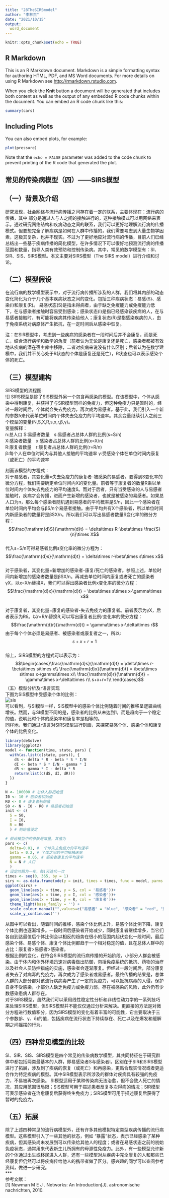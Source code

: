 ```yaml
---
title: "28TheSIRSmodel"
author: "李林杰"
date: "2021/10/15"
output:
  word_document
---
```


```r
knitr::opts_chunk$set(echo = TRUE)
```

## R Markdown

This is an R Markdown document. Markdown is a simple formatting syntax for authoring HTML, PDF, and MS Word documents. For more details on using R Markdown see <http://rmarkdown.rstudio.com>.

When you click the **Knit** button a document will be generated that includes both content as well as the output of any embedded R code chunks within the document. You can embed an R code chunk like this:

```r
summary(cars)
```

## Including Plots

You can also embed plots, for example:

```r
plot(pressure)
```

Note that the `echo = FALSE` parameter was added to the code chunk to prevent printing of the R code that generated the plot.

## 常见的传染病模型（四）——SIRS模型

（一）背景及介绍
----
  研究发现，社会网络与流行病传播之间存在着一定的联系，主要体现在：流行病的传播，其中 部分是通过人与人之间的接触进行的，这种接触模式可以用网络来表示。通过研究网络结构和疾病动态之间的联系，我们可以更好地理解流行病的传播模式。但要想完全了解疾病是如何在人群中传播的，我们需要考虑到大量生物学因素，这极其复杂，也并不现实。不过为了更好地应对流行病的传播，目前人们已经总结出一些基于疾病传播的简化模型，在许多情况下可以很好地预测流行病的传播范围和数量，指导人类有效预防和控制传染病。其中，常见的数学模型有：SI、SIR、SIS、SIRS模型。本文主要对SIRS模型（The SIRS model）进行介绍和讨论。

（二）模型假设
----
  在流行病的数学模型表示中，对于流行病传播所涉及的人群，我们将其内部的动态变化简化为介于几个基本疾病状态之间的变化。包括三种疾病状态：易感(S)、感染(I)和康复(R)。
  易感状态(S)是指未得病者，由于缺乏免疫能力或免疫能力低下，在与感染者接触时容易受到感染；感染状态(I)是指已经感染该疾病的人，在与易感者接触时，有可能将疾病其传染给他人；康复状态(R)是指感染疾病的人，由于免疫系统对病原体产生抵抗，在一定时间后从感染中恢复。

注：在SIR模型中，考虑到一些疾病的感染者在一段时间后并不会康复，而是死亡，结合流行病学和数学的角度（前者认为无论是康复还是死亡，感染者都被有效地从疾病的潜在宿主库中移除，二者对疾病来说没有什么区别；后者认为在数学建模中，我们并不关心处于R状态的个体是康复还是死亡），R状态也可以表示感染个体的死亡。

（三）模型建构
----
SIRS模型的流程图:  
![]
  SIRS模型是除了SIS模型外另一个包含再感染的模型。在该模型中，个体从感染中得到康复，并获得了与SIR模型同样的免疫力，但这种免疫力只是暂时的，经过一段时间后，个体就会失去免疫力，再次成为易感者。基于此，我们引入一个新的参数δ来代表单位时间内个体失去免疫力的平均速率。其余变量继续引入之前三个模型的变量(N,S,X,R,s,x,r,β,γ)。  
变量解释：  
n:总人口
S:易感者数量　s:易感者占总体人群的比例(s=S/n)  
X:感染者数量　x:感染者占总体人群的比例(x=X/n)  
R:康复者数量　r:康复者占总体人群的比例(r=R/n)  
β:每个人在单位时间内与其他人接触的平均速率
γ:受感染个体在单位时间内康复（或死亡）的平均速率  

刻画该模型的方程式：  
对于易感者，其变化量=失去免疫力的康复者-被感染的易感者。要得到S变化率的微分方程，我们需要确定单位时间内X的变化量。前者等于康复者的数量R乘以单位时间内个体失去免疫力的平均速度δ。而对于后者，只有当受感染的人与易感者接触时，疾病才会传播，进而产生新增的感染者，也就是被感染的易感者。如果总人口为n，那么每个感染者随机遇到易感者的平均概率是S/n，因此一个感染者在单位时间内平均会与βS/n个易感者接触。由于平均共有X个感染者，所以单位时间内新感染者的数量将是βSX/n。所以我们可以写出易感者数量S变化率的微分方程：  
$$\frac{\mathrm{d}S}{\mathrm{d}t} = \delta\times R-\beta\times \frac{S}{n}\times X$$  
代入s=S/n可得易感者比例s变化率的微分方程为：
$$\frac{\mathrm{d}s}{\mathrm{d}t} = \delta\times r-\beta\times s\times x$$  
  对于感染者，其变化量=新增加的感染者-康复/死亡的感染者。参照上述，单位时间内新增加的感染者数量是βSX/n。再减去单位时间内康复或者死亡的感染者γX，以x=X/n替换X，我们可以得出感染者比例x变化率的微分方程：
$$\frac{\mathrm{d}x}{\mathrm{d}t} = \beta\times s\times x-\gamma\times x$$  
  对于康复者，其变化量=康复的感染者-失去免疫力的康复者。前者表示为γX，后者表示为Rδ。以r=R/n替换R,可以写出康复者比例r变化率的微分方程：
$$\frac{\mathrm{d}r}{\mathrm{d}t} = \gamma\times x-\delta\times r$$
  由于每个个体必须是易感者、被感染者或康复者之一，所以:
$$s+x+r=1$$  
综上，SIRS模型的方程式可以表示为：  
$$\begin{cases}\frac{\mathrm{d}s}{\mathrm{d}t} = \delta\times r-\beta\times s\times x\\
\frac{\mathrm{d}x}{\mathrm{d}t} = \beta\times s\times x-\gamma\times x\\
\frac{\mathrm{d}r}{\mathrm{d}t} = \gamma\times x-\delta\times r\\
s+x+r=1\\
\end{cases}$$
（五）模型分析及r语言实现  
下图为SIS模型中受感染个体的比例：  
![sis](https://raw.githubusercontent.com/pepsicolali/2021SocialMedia/main/figure/SIS%E6%A8%A1%E5%9E%8B%E4%B8%AD%E5%8F%97%E6%84%9F%E6%9F%93%E4%B8%AA%E4%BD%93%E7%9A%84%E6%AF%94%E4%BE%8B.png)  
可以看到，与SI模型一样，SIS模型中的感染个体比例随着时间的推移呈逻辑曲线增长。然而，与SI模型不同的是，感染者的比例从未达到1，而是趋向于一个稳定的值，说明此时个体的感染率和康复率是相等的。  
同样地，我们通过r语言对SIRS模型进行刻画，来探究易感个体、感染个体和康复个体的比例变化。
```r
library(deSolve) 
library(ggplot2)
model <- function(time, state, pars) {
  with(as.list(c(state, pars)), {
    dS <- delta * R - beta * S * I/N
    dI <- beta * S * I/N - gamma * I
    dR <- gamma * I - delta * R
    return(list(c(dS, dI, dR)))
  })
}

N <- 100000 # 总体人群初始值
I0 <- 10 # 感染者初始值
R0 <- 0 # 康复者初始值
S0 <- N - I0 - R0 # 易感者初始值
init <- c(
  S = S0,
  I = I0, 
  R = R0
  ) # 初始值设定

# 假设模型中的参数是常量，其值为
pars <- c(
  delta=0.01, #  个体失去免疫力的平均速率
  beta = 0.2, # 个体之间的平均接触速率
  gamma = 0.05, # 感染者康复的平均速率
  N = N # 人口
  ) 
# 设定时期为一年，每1天迭代一次
times <- seq(0, 365, by = 1) 
sirs <- as.data.frame(ode(y = init, times = times, func = model, parms = pars))
ggplot(sirs) +
  geom_line(aes(x = time, y = S, col = '易感者'))+
  geom_line(aes(x = time, y = I, col = '感染者'))+
  geom_line(aes(x = time, y = R, col = '康复者'))+
  theme_light(base_family = '') +
  scale_colour_manual("",values=c("易感者" = "blue", "感染者" = "red", "康复者" = "darkgreen")) +
  scale_y_continuous('')  
```
  
从图中可以看出，随着时间的推移，感染个体比例上升，易感个体比例下降，康复个体比例也逐渐增多。一段时间后感染者开始减少，同时康复者继续增多，当它们各自到达最值后个体比例会以相反的趋势在很小的范围内起伏变化一段时间，最后感染个体、易感个体、康复个体比例都趋于一个相对稳定的值，且在总体人群中的占比：康复者>易感者>感染者。   
根据比例的变化，在符合SIRS模型的流行病传播的开始阶段，小部分人群会被感染。由于体内和体外环境迅速对病毒做出防御，包括免疫系统的抵抗、药物的治疗以及社会人员防控措施的实施，感染者会逐渐康复。但经过一段时间后，部分康复者失去了对病毒的免疫力，再次成为了感染者或易感者。最终传播的结果是，总体人群的大部分都对该流行病病毒产生了一定的免疫力，可以抵抗病毒的入侵，保护自身不受感染，小部分人缺乏免疫力或免疫力弱，存在被感染的风险，此外仍有少数感染患病人群存在。  
   对于SIRS模型，虽然我们可以采用线性稳定性分析和非线性动力学的一系列技巧来处理SIRS模型，但SIRS模型并不能仅仅通过分析来解决。更直接的方法是对微分方程进行数值积分，因为SIRS模型的变化有着丰富的可能性，它主要取决于三个参数(β、γ、δ)的值，包括疾病在流行状态下持续存在、死亡以及在爆发和缓解期之间摇摆的行为。  
  
（四）四种常见模型的比较
----
  SI、SIR、SIS、SIRS模型是四个常见的传染病数学模型，其共同特征在于研究群体中都包括两类最基本的人群，即易感染者S与感染者I。区别在于SIR和SIRS模型进行了拓展，涉及到了疾病的恢复（或死亡）和再感染，更贴合现实情况或者更适合作为特定疾病的模型。其中SIR模型表示所涉及的群体对疾病具有较强的免疫力，不易被再次感染。
  SI模型适用于某种传染病无法治愈，但不会致人死亡的情况，其应用范围很局限；SIS模型可用于描述患者反复多次得病的情况；SIR模型可表示感染者在治愈康复后获得终生免疫力；SIRS模型可用于描述康复后获得了暂时的免疫力。

（五）拓展
----
  除了上述四种常见的流行病模型外，还有许多其他模拟特定类型疾病传播的流行病模型。这些模型引入了一些其他的状态，例如 "暴露 "状态，表示已经感染了某种疾病，但其感染尚未发展到可以传染给其他人的程度；或者在易感状态之前的初始免疫状态，通常用来代表新生儿所拥有的母源性免疫力。此外，有一些模型允许新的个体通过出生或移民进入人群，还有一些模型对从疾病中完全康复的人和那些已经康复但仍然可以将疾病传给他人的携带者做了区分。感兴趣的同学可以查阅参考资料，做进一步研究。  
***  
参考文献：  
[1] Newman M E J . Networks: An Introduction[J]. astronomische nachrichten, 2010.
